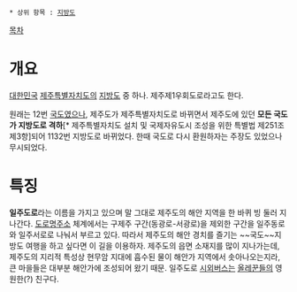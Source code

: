  * 상위 항목 : [[지방도]]

[[목차]]
= 개요 =
[[대한민국]] [[제주특별자치도]]의 [[지방도]] 중 하나. 제주제1우회도로라고도 한다.

원래는 12번 [[국도]]였으나, 제주도가 제주특별자치도로 바뀌면서 제주도에 있던 '''모든 국도가 지방도로 격하'''[* 제주특별자치도 설치 및 국제자유도시 조성을 위한 특별법 제251조 제3항]되어 1132번 지방도로 바뀌었다. 한때 국도로 다시 환원하자는 주장도 있었으나 무시되었다.

= 특징 =
'''일주도로'''라는 이름을 가지고 있으며 말 그대로 제주도의 해안 지역을 한 바퀴 빙 둘러 지나간다. [[도로명주소]] 체계에서는 구제주 구간(동광로-서광로)을 제외한 구간을 일주동로와 일주서로로 나눠서 부르고 있다. 따라서 제주도의 해안 경치를 즐기는 ~~국도~~지방도 여행을 하고 싶다면 이 길을 이용하자. 제주도의 읍면 소재지를 많이 지나가는데, 제주도의 지리적 특성상 현무암 지대에 흡수된 물이 해안가 지역에서 솟아나오는지라, 큰 마을들은 대부분 해안가에 조성되어 왔기 때문. 일주도로 [[시외버스]]는 [[올레]]꾼들의 영원한(?) 친구다.

